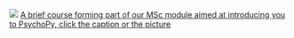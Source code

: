 :::{#fig}

[![](images/Dbee.png)](https://jonsilas.quarto.pub/designing-building-and-explaining-an-experiment/)
[A brief course forming part of our MSc module aimed at introducing you to PsychoPy, click the caption or the picture](https://jonsilas.quarto.pub/designing-building-and-explaining-an-experiment/)

::: 